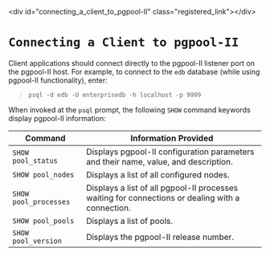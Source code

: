 \<div id="connecting\_a\_client\_to\_pgpool-II" class="registered\_link"\>\</div\>

# `Connecting a Client to pgpool-II`

Client applications should connect directly to the pgpool-II listener port on the pgpool-II host. For example, to connect to the `edb` database (while using pgpool-II functionality), enter:

> `psql -d edb -U enterprisedb -h localhost -p 9999`

When invoked at the `psql` prompt, the following `SHOW` command keywords display pgpool-II information:

| Command               | Information Provided                                                                             |
| --------------------- | ------------------------------------------------------------------------------------------------ |
| `SHOW pool_status`    | Displays pgpool-II configuration parameters and their name, value, and description.              |
| `SHOW pool_nodes`     | Displays a list of all configured nodes.                                                         |
| `SHOW pool_processes` | Displays a list of all pgpool-II processes waiting for connections or dealing with a connection. |
| `SHOW pool_pools`     | Displays a list of pools.                                                                        |
| `SHOW pool_version`   | Displays the pgpool-II release number.                                                           |
